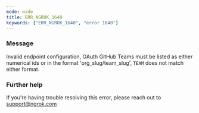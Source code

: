 ```yaml
---
mode: wide
title: ERR_NGROK_1640
keywords: ["ERR_NGROK_1640", "error 1640"]
---
```


### Message

Invalid endpoint configuration, OAuth GitHub Teams must be listed as either numerical ids or in the format 'org_slug/team_slug', `TEAM` does not match either format.

### Further help

If you're having trouble resolving this error, please reach out to [support@ngrok.com](mailto:support@ngrok.com?subject=Help%20with%20ERR_NGROK_1640)
